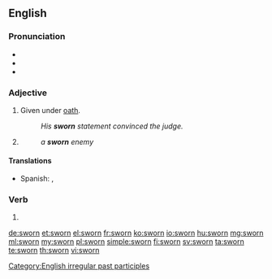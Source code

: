 ==English==

===Pronunciation===
* {{IPA|/swoʊɹn/|/swɔːɹn/|lang=en}}
* {{audio|En-us-sworn.ogg|Audio (US)|lang=en}}
* {{rhymes|ɔː(r)n|lang=en}}

===Adjective===
{{en-adj|-}}

# Given under [[oath]].
#: ''His '''sworn''' statement convinced the judge.''
# {{rfdef|lang=en}}
#: ''a '''sworn''' enemy''

====Translations====
{{trans-top|Given under oath}}
* Spanish: {{t+|es|jurado}}, {{t+|es|jurada}}
{{trans-mid}}
{{trans-bottom}}

===Verb===
{{head|en|past participle}}

# {{past participle of|swear|lang=en|nocat=1}}

[[Category:English irregular past participles]]

[[de:sworn]]
[[et:sworn]]
[[el:sworn]]
[[fr:sworn]]
[[ko:sworn]]
[[io:sworn]]
[[hu:sworn]]
[[mg:sworn]]
[[ml:sworn]]
[[my:sworn]]
[[pl:sworn]]
[[simple:sworn]]
[[fi:sworn]]
[[sv:sworn]]
[[ta:sworn]]
[[te:sworn]]
[[th:sworn]]
[[vi:sworn]]